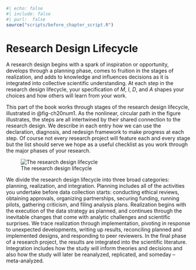 


```r
#| echo: false
#| include: false
#| purl:  false
source("scripts/before_chapter_script.R")
```


# Research Design Lifecycle

<!-- A research design starts from an idea, a kernel of a project. People arrive at their good ideas from every direction through idiosyncratic processes. Some people are inspired by their reading of academic literature, others are sparked by a conversation with colleagues and still others have their research questions thrust upon them by exigent circumstances. Ideas come from primary observation of social processes, reading secondary accounts by other authors, and our own past thoughts and lived experiences. An talent for research design can help you intuit which ideas seem promising, but it doesn't help directly with the process of ideation itself -- that has to come from scientific curiosity or need. -->

<!-- The goal of brainstorming is to build a complete design from this kernel, regardless of where in the four elements *M*, *I*, *D*, or *A* the idea starts out. Sometimes a "theory-first" approach to developing a research project is unhelpfully contrasted with a "methods-first" approach. Better might be to describe the "theory-first" approach as starting with *M* or *I* and an "opportunity-first" approach as starting with *D* or *A*. We should seek to provide credible answers to important questions, and often progress in providing credible answers will start with new data and answer strategies. That said, unimportant questions aren't worth the research investment, no matter the credibility of the answers -- worse still are unreliable answers to the biggest questions in social science. -->

A research design begins with a spark of inspiration or opportunity, develops through a planning phase, comes to fruition in the stages of realization, and adds to knowledge and influences decisions as it is integrated into collective scientific understanding. At each step in the research design lifecycle, your specification of *M*, *I*, *D*, and *A* shapes your choices and how others will learn from your work.

This part of the book works through stages of the research design lifecycle, illustrated in @fig-ch20num1. As the nonlinear, circular path in the figure illustrates, the steps are all intertwined by their shared connection to the research design. We describe in each entry how we can use the declaration, diagnosis, and redesign framework to make progress at each step. Of course not every research project will feature each and every stage but the list should serve we hope as a useful checklist as you work through the major phases of your research.  

![The research design lifecycle](/figures/figure-20-1){#fig-ch20num1}

We divide the research design lifecycle into three broad categories: planning, realization, and integration. Planning includes all of the activities you undertake before data collection starts: conducting ethical reviews, obtaining approvals,  organizing partnerships, securing funding, running pilots, gathering criticism, and filing analysis plans. Realization begins with the execution of the data strategy as planned, and continues through the inevitable changes that come with analytic challenges and scientific surprises. We trace realization through implementation, pivoting in response to unexpected developments, writing up results, reconciling planned and implemented designs, and responding to peer reviewers. In the final phase of a research project, the results are integrated into the scientific literature. Integration includes how the study will inform theories and decisions and also how the study will later be reanalyzed, replicated, and someday -- meta-analyzed. 

